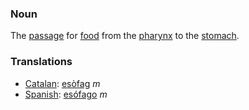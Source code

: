 ===Noun===
The [[passage]] for [[food]] from the [[pharynx]] to the [[stomach]].
===Translations===
*[[Catalan]]: [[esòfag]] ''m''
*[[Spanish]]: [[esófago]] ''m''